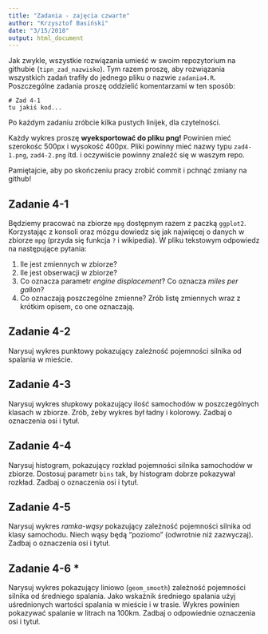 ```yaml
---
title: "Zadania - zajęcia czwarte"
author: "Krzysztof Basiński"
date: "3/15/2018"
output: html_document
---
```


Jak zwykle, wszystkie rozwiązania umieść w swoim repozytorium na githubie (`tipn_zad_nazwisko`). Tym razem proszę, aby rozwiązania wszystkich zadań trafiły do jednego pliku o nazwie `zadania4.R`. Poszczególne zadania proszę oddzielić komentarzami w ten sposób:

```
# Zad 4-1
tu jakiś kod...
```

Po każdym zadaniu zróbcie kilka pustych linijek, dla czytelności.

Każdy wykres proszę **wyeksportować do pliku png!** Powinien mieć szerokośc 500px i wysokość 400px. Pliki powinny mieć nazwy typu `zad4-1.png`, `zad4-2.png` itd. i oczywiście powinny znaleźć się w waszym repo.

Pamiętajcie, aby po skończeniu pracy zrobić commit i pchnąć zmiany na github!


## Zadanie 4-1
Będziemy pracować na zbiorze `mpg` dostępnym razem z paczką `ggplot2`. Korzystając z konsoli oraz mózgu dowiedz się jak najwięcej o danych w zbiorze `mpg` (przyda się funkcja `?` i wikipedia). W pliku tekstowym odpowiedz na następujące pytania:

1. Ile jest zmiennych w zbiorze?
2. Ile jest obserwacji w zbiorze?
3. Co oznacza parametr *engine displacement*? Co oznacza *miles per gallon*?
4. Co oznaczają poszczególne zmienne? Zrób listę zmiennych wraz z krótkim opisem, co one oznaczają.

## Zadanie 4-2
Narysuj wykres punktowy pokazujący zależność pojemności silnika od spalania w mieście.

## Zadanie 4-3
Narysuj wykres słupkowy pokazujący ilość samochodów w poszczególnych klasach w zbiorze. Zrób, żeby wykres był ładny i kolorowy. Zadbaj o oznaczenia osi i tytuł.

## Zadanie 4-4
Narysuj histogram, pokazujący rozkład pojemności silnika samochodów w zbiorze. Dostosuj parametr `bins` tak, by histogram dobrze pokazywał rozkład. Zadbaj o oznaczenia osi i tytuł.

## Zadanie 4-5
Narysuj wykres *ramka-wąsy* pokazujący zależność pojemności silnika od klasy samochodu.
Niech wąsy będą "poziomo" (odwrotnie niż zazwyczaj). Zadbaj o oznaczenia osi i tytuł.

## Zadanie 4-6 \*
Narysuj wykres pokazujący liniowo (`geom_smooth`) zależność pojemności silnika od średniego spalania. Jako wskaźnik średniego spalania użyj uśrednionych wartości spalania w mieście i w trasie. Wykres powinien pokazywać spalanie w litrach na 100km. Zadbaj o odpowiednie oznaczenia osi i tytuł.